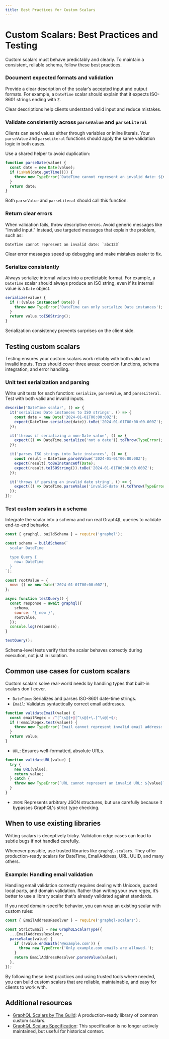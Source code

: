 ```yaml
---
title: Best Practices for Custom Scalars
---
```


# Custom Scalars: Best Practices and Testing

Custom scalars must behave predictably and clearly. To maintain a consistent, reliable 
schema, follow these best practices.

### Document expected formats and validation

Provide a clear description of the scalar’s accepted input and output formats. For example, a 
`DateTime` scalar should explain that it expects ISO-8601 strings ending with `Z`.

Clear descriptions help clients understand valid input and reduce mistakes.

### Validate consistently across `parseValue` and `parseLiteral`

Clients can send values either through variables or inline literals.
Your `parseValue` and `parseLiteral` functions should apply the same validation logic in 
both cases.

Use a shared helper to avoid duplication:

```js
function parseDate(value) {
  const date = new Date(value);
  if (isNaN(date.getTime())) {
    throw new TypeError(`DateTime cannot represent an invalid date: ${value}`);
  }
  return date;
}
```

Both `parseValue` and `parseLiteral` should call this function.

### Return clear errors

When validation fails, throw descriptive errors. Avoid generic messages like "Invalid input."
Instead, use targeted messages that explain the problem, such as:

```text
DateTime cannot represent an invalid date: `abc123`
```

Clear error messages speed up debugging and make mistakes easier to fix.

### Serialize consistently

Always serialize internal values into a predictable format.
For example, a `DateTime` scalar should always produce an ISO string, even if its 
internal value is a `Date` object.

```js
serialize(value) {
  if (!(value instanceof Date)) {
    throw new TypeError('DateTime can only serialize Date instances');
  }
  return value.toISOString();
}
```

Serialization consistency prevents surprises on the client side.

## Testing custom scalars

Testing ensures your custom scalars work reliably with both valid and invalid inputs.
Tests should cover three areas: coercion functions, schema integration, and error handling.

### Unit test serialization and parsing

Write unit tests for each function: `serialize`, `parseValue`, and `parseLiteral`.
Test with both valid and invalid inputs.

```js
describe('DateTime scalar', () => {
  it('serializes Date instances to ISO strings', () => {
    const date = new Date('2024-01-01T00:00:00Z');
    expect(DateTime.serialize(date)).toBe('2024-01-01T00:00:00.000Z');
  });

  it('throws if serializing a non-Date value', () => {
    expect(() => DateTime.serialize('not a date')).toThrow(TypeError);
  });

  it('parses ISO strings into Date instances', () => {
    const result = DateTime.parseValue('2024-01-01T00:00:00Z');
    expect(result).toBeInstanceOf(Date);
    expect(result.toISOString()).toBe('2024-01-01T00:00:00.000Z');
  });

  it('throws if parsing an invalid date string', () => {
    expect(() => DateTime.parseValue('invalid-date')).toThrow(TypeError);
  });
});
```

### Test custom scalars in a schema

Integrate the scalar into a schema and run real GraphQL queries to validate end-to-end behavior.

```js
const { graphql, buildSchema } = require('graphql');

const schema = buildSchema(`
  scalar DateTime

  type Query {
    now: DateTime
  }
`);

const rootValue = {
  now: () => new Date('2024-01-01T00:00:00Z'),
};

async function testQuery() {
  const response = await graphql({
    schema,
    source: '{ now }',
    rootValue,
  });
  console.log(response);
}

testQuery();
```

Schema-level tests verify that the scalar behaves correctly during execution, not just 
in isolation.

## Common use cases for custom scalars

Custom scalars solve real-world needs by handling types that built-in scalars don't cover.

- `DateTime`: Serializes and parses ISO-8601 date-time strings.
- `Email`: Validates syntactically correct email addresses.

```js
function validateEmail(value) {
  const emailRegex = /^[^\s@]+@[^\s@]+\.[^\s@]+$/;
  if (!emailRegex.test(value)) {
    throw new TypeError(`Email cannot represent invalid email address: ${value}`);
  }
  return value;
}
```

- `URL`: Ensures well-formatted, absolute URLs.

```js
function validateURL(value) {
  try {
    new URL(value);
    return value;
  } catch {
    throw new TypeError(`URL cannot represent an invalid URL: ${value}`);
  }
}
```

- `JSON`: Represents arbitrary JSON structures, but use carefully because it bypasses 
GraphQL's strict type checking.

## When to use existing libraries

Writing scalars is deceptively tricky. Validation edge cases can lead to subtle bugs if 
not handled carefully.

Whenever possible, use trusted libraries like `graphql-scalars`. They offer production-ready 
scalars for DateTime, EmailAddress, URL, UUID, and many others.

### Example: Handling email validation

Handling email validation correctly requires dealing with Unicode, quoted local parts, and 
domain validation. Rather than writing your own regex, it’s better to use a library scalar 
that's already validated against standards.

If you need domain-specific behavior, you can wrap an existing scalar with custom rules:

```js
const { EmailAddressResolver } = require('graphql-scalars');

const StrictEmail = new GraphQLScalarType({
  ...EmailAddressResolver,
  parseValue(value) {
    if (!value.endsWith('@example.com')) {
      throw new TypeError('Only example.com emails are allowed.');
    }
    return EmailAddressResolver.parseValue(value);
  },
});
```

By following these best practices and using trusted tools where needed, you can build custom 
scalars that are reliable, maintainable, and easy for clients to work with.

## Additional resources

- [GraphQL Scalars by The Guild](https://the-guild.dev/graphql/scalars): A production-ready 
library of common custom scalars.
- [GraphQL Scalars Specification](https://github.com/graphql/graphql-scalars): This 
specification is no longer actively maintained, but useful for historical context.
